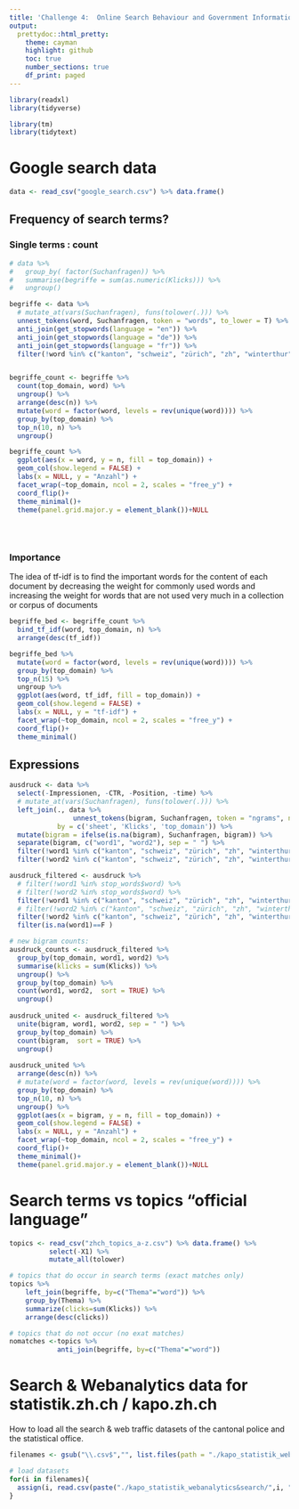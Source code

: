 ```yaml
---
title: 'Challenge 4:  Online Search Behaviour and Government Information'
output: 
  prettydoc::html_pretty:
    theme: cayman
    highlight: github
    toc: true 
    number_sections: true 
    df_print: paged
---
```


```r
library(readxl)
library(tidyverse)

library(tm)
library(tidytext)

```


# Google search data

```r
data <- read_csv("google_search.csv") %>% data.frame()
```

## Frequency of search terms?
### Single terms : count
```r
# data %>% 
#   group_by( factor(Suchanfragen)) %>% 
#   summarise(begriffe = sum(as.numeric(Klicks))) %>% 
#   ungroup() 

begriffe <- data %>% 
  # mutate_at(vars(Suchanfragen), funs(tolower(.))) %>% 
  unnest_tokens(word, Suchanfragen, token = "words", to_lower = T) %>% 
  anti_join(get_stopwords(language = "en")) %>% 
  anti_join(get_stopwords(language = "de")) %>% 
  anti_join(get_stopwords(language = "fr")) %>% 
  filter(!word %in% c("kanton", "schweiz", "zürich", "zh", "winterthur", "2018", "2019", "2017", "deutsch", "stadt")) 


begriffe_count <- begriffe %>% 
  count(top_domain, word) %>% 
  ungroup() %>% 
  arrange(desc(n)) %>% 
  mutate(word = factor(word, levels = rev(unique(word)))) %>%
  group_by(top_domain) %>% 
  top_n(10, n) %>%
  ungroup() 

begriffe_count %>%  
  ggplot(aes(x = word, y = n, fill = top_domain)) +
  geom_col(show.legend = FALSE) +
  labs(x = NULL, y = "Anzahl") +
  facet_wrap(~top_domain, ncol = 2, scales = "free_y") +
  coord_flip()+
  theme_minimal()+
  theme(panel.grid.major.y = element_blank())+NULL
  
  
  
```

### Importance
The idea of tf-idf is to find the important words for the content of each document by decreasing the weight for commonly used words and increasing the weight for words that are not used very much in a collection or corpus of documents


```r
begriffe_bed <- begriffe_count %>%
  bind_tf_idf(word, top_domain, n) %>% 
  arrange(desc(tf_idf))

begriffe_bed %>% 
  mutate(word = factor(word, levels = rev(unique(word)))) %>% 
  group_by(top_domain) %>% 
  top_n(15) %>% 
  ungroup %>%
  ggplot(aes(word, tf_idf, fill = top_domain)) +
  geom_col(show.legend = FALSE) +
  labs(x = NULL, y = "tf-idf") +
  facet_wrap(~top_domain, ncol = 2, scales = "free_y") +
  coord_flip()+
  theme_minimal()
```


## Expressions
```r

ausdruck <- data %>% 
  select(-Impressionen, -CTR, -Position, -time) %>% 
  # mutate_at(vars(Suchanfragen), funs(tolower(.))) %>% 
  left_join(., data %>% 
                unnest_tokens(bigram, Suchanfragen, token = "ngrams", n = 2),
            by = c('sheet', 'Klicks', 'top_domain')) %>% 
  mutate(bigram = ifelse(is.na(bigram), Suchanfragen, bigram)) %>% 
  separate(bigram, c("word1", "word2"), sep = " ") %>% 
  filter(!word1 %in% c("kanton", "schweiz", "zürich", "zh", "winterthur", "2018", "2019", "2017", "deutsch", "stadt")) %>% 
  filter(!word2 %in% c("kanton", "schweiz", "zürich", "zh", "winterthur", "2018", "2019", "2017", "deutsch", "stadt"))

ausdruck_filtered <- ausdruck %>%
  # filter(!word1 %in% stop_words$word) %>%
  # filter(!word2 %in% stop_words$word) %>% 
  filter(!word1 %in% c("kanton", "schweiz", "zürich", "zh", "winterthur", "2018", "2019", "2017", "deutsch", "stadt")) %>% 
  # filter(!word2 %in% c("kanton", "schweiz", "zürich", "zh", "winterthur", "2018", "2019", "2017", "deutsch", "stadt")) %>% 
  filter(!word2 %in% c("kanton", "schweiz", "zürich", "zh", "winterthur", "2018", "2019", "2017", "deutsch", "stadt")) %>% 
  filter(is.na(word1)==F )

# new bigram counts:
ausdruck_counts <- ausdruck_filtered %>% 
  group_by(top_domain, word1, word2) %>% 
  summarise(klicks = sum(Klicks)) %>% 
  ungroup() %>% 
  group_by(top_domain) %>% 
  count(word1, word2,  sort = TRUE) %>% 
  ungroup()
  
ausdruck_united <- ausdruck_filtered %>%
  unite(bigram, word1, word2, sep = " ") %>% 
  group_by(top_domain) %>% 
  count(bigram,  sort = TRUE) %>% 
  ungroup()
  
ausdruck_united %>%  
  arrange(desc(n)) %>% 
  # mutate(word = factor(word, levels = rev(unique(word)))) %>%
  group_by(top_domain) %>% 
  top_n(10, n) %>%
  ungroup() %>% 
  ggplot(aes(x = bigram, y = n, fill = top_domain)) +
  geom_col(show.legend = FALSE) +
  labs(x = NULL, y = "Anzahl") +
  facet_wrap(~top_domain, ncol = 2, scales = "free_y") +
  coord_flip()+
  theme_minimal()+
  theme(panel.grid.major.y = element_blank())+NULL
```


# Search terms vs topics "official language" 


```r

topics <- read_csv("zhch_topics_a-z.csv") %>% data.frame() %>% 
          select(-X1) %>% 
          mutate_all(tolower)

# topics that do occur in search terms (exact matches only)
topics %>% 
    left_join(begriffe, by=c("Thema"="word")) %>% 
    group_by(Thema) %>% 
    summarize(clicks=sum(Klicks)) %>% 
    arrange(desc(clicks))

# topics that do not occur (no exat matches)
nomatches <-topics %>% 
            anti_join(begriffe, by=c("Thema"="word"))

```

# Search & Webanalytics data for statistik.zh.ch / kapo.zh.ch

How to load all the search & web traffic datasets of the cantonal police and the statistical office.
```r

filenames <- gsub("\\.csv$","", list.files(path = "./kapo_statistik_webanalytics&search/",pattern="\\.csv$"))

# load datasets
for(i in filenames){
  assign(i, read.csv(paste("./kapo_statistik_webanalytics&search/",i, ".csv", sep="")))
}

```

